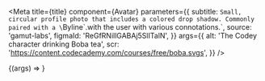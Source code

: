 
<Meta
  title={title}
  component={Avatar}
  parameters={{
    subtitle: `Small, circular profile photo that includes a colored drop shadow.
Commonly paired with a \`Byline\`.with the user with various connotations.`,
    source: 'gamut-labs',
    figmaId: 'ReGfRNillGABAj5SlITalN',
  }}
  args={{
    alt: 'The Codey character drinking Boba tea',
    scr: 'https://content.codecademy.com/courses/free/boba.svgs',
  }}
/>

<Canvas withSource="open">
  <Story name="Avatar">{(args) => <Avatar {...args} />}</Story>
</Canvas>

<Props story="Avatar" />

